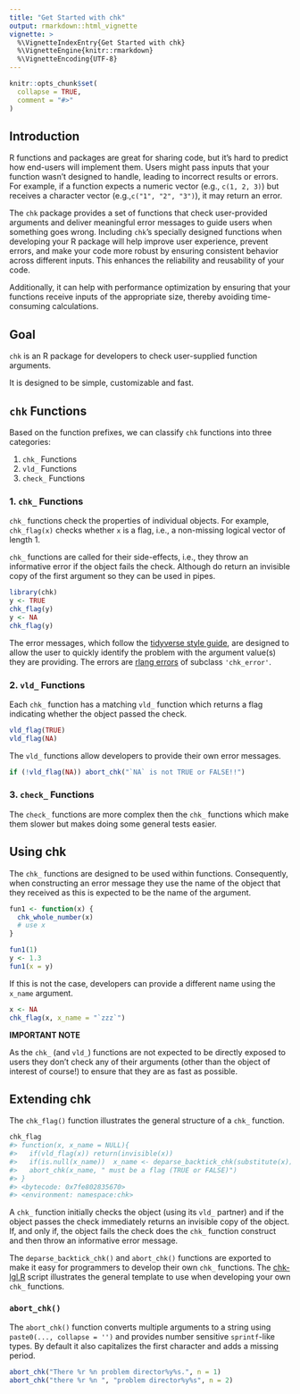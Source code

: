 ```yaml
---
title: "Get Started with chk"
output: rmarkdown::html_vignette
vignette: >
  %\VignetteIndexEntry{Get Started with chk}
  %\VignetteEngine{knitr::rmarkdown}
  %\VignetteEncoding{UTF-8}
---
```


```r
knitr::opts_chunk$set(
  collapse = TRUE,
  comment = "#>"
)
```

## Introduction

R functions and packages are great for sharing code, but it's hard to predict how end-users will implement them.
Users might pass inputs that your function wasn't designed to handle, leading to incorrect results or errors. 
For example, if a function expects a numeric vector (e.g., `c(1, 2, 3)`) but receives a character vector (e.g.,` c("1", "2", "3")`), it may return an error.

The `chk` package provides a set of functions that check user-provided arguments and deliver meaningful error messages to guide users when something goes wrong. 
Including `chk`'s specially designed functions when developing your R package will help improve user experience, prevent errors, and make your code more robust by ensuring consistent behavior across different inputs.
This enhances the reliability and reusability of your code.

Additionally, it can help with performance optimization by ensuring that your functions receive inputs of the appropriate size, thereby avoiding time-consuming calculations.

## Goal

`chk` is an R package for developers 
to check user-supplied function arguments.
  
It is designed to be simple, customizable and fast.

## `chk` Functions 

Based on the function prefixes, we can classify  `chk` functions into three categories:

1. `chk_` Functions
2. `vld_` Functions
3. `check_` Functions

### 1. `chk_` Functions

`chk_` functions check the properties of individual objects. 
For example,
`chk_flag(x)` checks whether `x` is a flag, i.e., a non-missing logical vector of length 1. 

`chk_` functions are called for their side-effects, 
i.e., they throw an informative error if the object fails the check.
Although do return an invisible copy of the first argument so they can be used in pipes.

```r
library(chk)
y <- TRUE
chk_flag(y)
y <- NA
chk_flag(y)
```

The error messages, which follow the [tidyverse style guide](https://style.tidyverse.org/error-messages.html), are designed to allow the user to quickly identify the problem with the argument value(s) they are providing.
The errors are [rlang  errors](https://rlang.r-lib.org/reference/abort.html) of subclass `'chk_error'`.

### 2. `vld_` Functions

Each `chk_` function has a matching `vld_` function
which returns a flag indicating whether the object passed the check. 
```r
vld_flag(TRUE)
vld_flag(NA)
```
The `vld_` functions allow developers to provide their own error messages.
```r
if (!vld_flag(NA)) abort_chk("`NA` is not TRUE or FALSE!!")
```

### 3. `check_` Functions

The `check_` functions are more complex then the `chk_` functions which make them slower but 
makes doing some general tests easier.

## Using chk

The `chk_` functions are designed to be used within functions. 
Consequently, when constructing an error message they use the name of the object that they received 
as this is expected to be the name of the argument.
```r
fun1 <- function(x) {
  chk_whole_number(x)
  # use x
}

fun1(1)
y <- 1.3
fun1(x = y)
```

If this is not the case, developers can provide a different name using the `x_name` argument.
```r
x <- NA
chk_flag(x, x_name = "`zzz`")
```

**IMPORTANT NOTE**

As the `chk_` (and `vld_`) functions are not expected to be directly exposed to users they don't check any of their arguments (other than the object of interest of course!) to ensure that they are as fast as possible.


## Extending chk

The `chk_flag()` function illustrates the general structure of a `chk_` function.

``` r
chk_flag
#> function(x, x_name = NULL){
#>   if(vld_flag(x)) return(invisible(x))
#>   if(is.null(x_name))  x_name <- deparse_backtick_chk(substitute(x))
#>   abort_chk(x_name, " must be a flag (TRUE or FALSE)")
#> }
#> <bytecode: 0x7fe802835670>
#> <environment: namespace:chk>
```

A `chk_` function initially checks the object (using its `vld_` partner) and if the object passes the check immediately returns an invisible copy of the object.
If, and only if, the object fails the check does the `chk_` function construct and then throw an informative error message.

The `deparse_backtick_chk()` and `abort_chk()` functions are exported to make it easy for programmers to develop their own `chk_` functions.
The [chk-lgl.R](https://github.com/poissonconsulting/chk/blob/master/R/chk-lgl.R) script illustrates
the general template to use when developing your own `chk_` functions.

### `abort_chk()`

The `abort_chk()` function converts multiple arguments to a string using `paste0(..., collapse = '')` and provides number sensitive `sprintf`-like types. 
By default it also capitalizes the first character 
and adds a missing period.
```r
abort_chk("There %r %n problem director%y%s.", n = 1)
abort_chk("there %r %n ", "problem director%y%s", n = 2)
```


